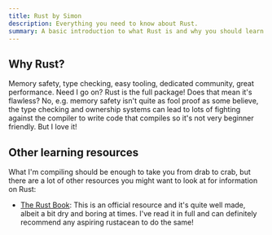 ```yaml
---
title: Rust by Simon
description: Everything you need to know about Rust.
summary: A basic introduction to what Rust is and why you should learn it.
---
```


## Why Rust?

Memory safety, type checking, easy tooling, dedicated community, great performance. Need I go on? Rust is the full package! Does that mean it's flawless? No, e.g. memory safety isn't quite as fool proof as some believe, the type checking and ownership systems can lead to lots of fighting against the compiler to write code that compiles so it's not very beginner friendly. But I love it!

## Other learning resources

What I'm compiling should be enough to take you from drab to crab, but there are a lot of other resources you might want to look at for information on Rust:

- [The Rust Book](https://doc.rust-lang.org/book/): This is an official resource and it's quite well made, albeit a bit dry and boring at times. I've read it in full and can definitely recommend any aspiring rustacean to do the same!
